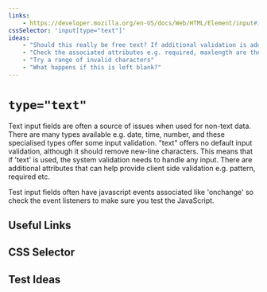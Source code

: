 ```yaml
---
links:
    - https://developer.mozilla.org/en-US/docs/Web/HTML/Element/input#input_types
cssSelector: 'input[type="text"]'
ideas:
    - "Should this really be free text? If additional validation is added to check it is a 'number' or a 'date' then there are actual domain types for that."
    - "Check the associated attributes e.g. required, maxlength are they correct?"
    - "Try a range of invalid characters"
    - "What happens if this is left blank?"
---
```



# `type="text"`

Text input fields are often a source of issues when used for non-text data. There are many types available e.g. date, time, number, and these specialised types offer some input validation. "text" offers no default input validation, although it should remove new-line characters. This means that if 'text' is used, the system validation needs to handle any input. There are additional attributes that can help provide client side validation e.g. pattern, required etc.

Test input fields often have javascript events associated like 'onchange' so check the event listeners to make sure you test the JavaScript.

## Useful Links

<UsefulLinks data={frontMatter}></UsefulLinks>

## CSS Selector

<CSSSelectors data={frontMatter}></CSSSelectors>

## Test Ideas

<TestIdeas data={frontMatter}></TestIdeas>




